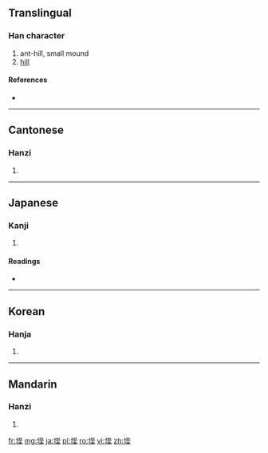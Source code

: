==Translingual==

===Han character===
{{Han char|rn=32|rad=土|as=06|sn=9|four=4111<sub>4</sub>|canj=土一戈土 (GMIG)}}

# ant-hill, small mound
# [[hill]]

====References====
* {{Han ref|kx=0228.220|dkj=05061|dj=0464.180|hdz=10438.090|uh=57A4|ud=22436|bh=CE53|bd=52819}}

----

==Cantonese==

===Hanzi===
{{yue-hanzi|jyut=|y=dit6}}

# {{defn|lang=yue|sort=土06}}

----

==Japanese==

===Kanji===
{{ja-kanji|grade=|rs=土06}}

# {{defn|lang=ja|sort=土06}}

====Readings====
* {{ja-readings|on=[[てつ]] (tetsu)|kun=[[ありずか]] (arizuka)}}

----

==Korean==

===Hanja===
{{ko-hanja|hangeul=질|rv=jil|mr=chil}}

# {{defn|lang=ko|sort=土06}}

----

==Mandarin==

===Hanzi===
{{cmn-hanzi|pin=[[dié]] ([[die2]])|wg=tieh<sup>2</sup>}}

# {{defn|lang=cmn|sort=土06}}

[[fr:垤]]
[[mg:垤]]
[[ja:垤]]
[[pl:垤]]
[[ro:垤]]
[[vi:垤]]
[[zh:垤]]